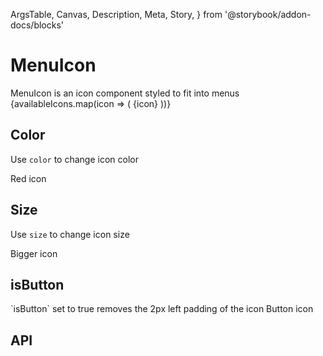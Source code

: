   ArgsTable,
  Canvas,
  Description,
  Meta,
  Story,
} from '@storybook/addon-docs/blocks'

<Meta title="Components/MenuIcon" component={MenuIcon} />

# MenuIcon

<Description>
  MenuIcon is an icon component styled to fit into menus
</Description>

<Canvas>
  <Story name="Basic">
    {availableIcons.map(icon => (
      <Box key={icon} display="flex" alignItems="center">
        <MenuIcon name={icon} />
        {icon}
      </Box>
    ))}
  </Story>
</Canvas>

## Color

<Description>Use `color` to change icon color</Description>

<Canvas>
  <Story name="Color">
    <Box display="flex" alignItems="center">
      <MenuIcon name="billing" color="red" />
      Red icon
    </Box>
  </Story>
</Canvas>

## Size

<Description>Use `size` to change icon size</Description>

<Canvas>
  <Story name="Size">
    <Box display="flex" alignItems="center">
      <MenuIcon name="billing" size={40} />
      Bigger icon
    </Box>
  </Story>
</Canvas>

## isButton

<Description>
  `isButton` set to true removes the 2px left padding of the icon
</Description>

<Canvas>
  <Story name="isButton">
    <Box display="flex" alignItems="center">
      <MenuIcon name="billing" isButton />
      Button icon
    </Box>
  </Story>
</Canvas>

## API

<ArgsTable of={MenuIcon} />
